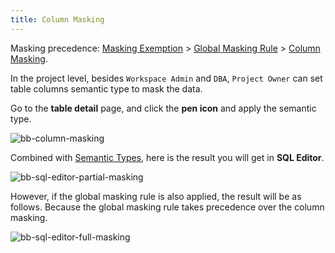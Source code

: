 ```yaml
---
title: Column Masking
---
```


<Info>

Masking precedence: [Masking Exemption](/security/data-masking/access-unmasked-data) > [Global Masking Rule](/security/data-masking/global-masking-rule) > [Column Masking](/security/data-masking/column-masking).

</Info>

In the project level, besides `Workspace Admin` and `DBA`, `Project Owner` can set table columns semantic type to mask the data.

Go to the **table detail** page, and click the **pen icon** and apply the semantic type.

![bb-column-masking](/content/docs/security/data-masking/bb-column-masking.webp)

Combined with [Semantic Types](/security/data-masking/semantic-types), here is the result you will get in **SQL Editor**.

![bb-sql-editor-partial-masking](/content/docs/security/data-masking/bb-sql-editor-partial-masking.webp)

However, if the global masking rule is also applied, the result will be as follows. Because the global masking rule takes precedence over the column masking.

![bb-sql-editor-full-masking](/content/docs/security/data-masking/bb-sql-editor-full-masking.webp)
